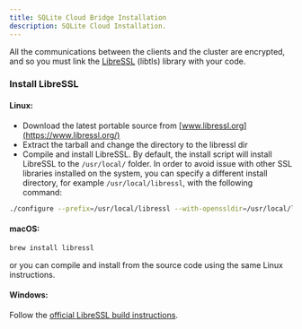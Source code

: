```yaml
---
title: SQLite Cloud Bridge Installation
description: SQLite Cloud Installation.
---
```


All the communications between the clients and the cluster are encrypted, and so you must link the [LibreSSL](https://www.libressl.org) (libtls) library with your code.

### Install LibreSSL

#### **Linux:**

- Download the latest portable source from [www.libressl.org](https://www.libressl.org/)
- Extract the tarball and change the directory to the libressl dir
- Compile and install LibreSSL. By default, the install script will install LibreSSL to the `/usr/local/` folder. In order to avoid issue with other SSL libraries installed on the system, you can specify a different install directory, for example `/usr/local/libressl`, with the following command:

```bash
./configure --prefix=/usr/local/libressl --with-openssldir=/usr/local/libressl && make && make install
```

#### **macOS:**

```bash
brew install libressl
```

or you can compile and install from the source code using the same Linux instructions.


#### **Windows:**

Follow the [official LibreSSL build instructions](https://github.com/libressl/portable).